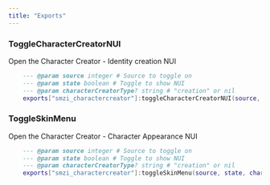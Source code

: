 ```yaml
---
title: "Exports"
---
```


### ToggleCharacterCreatorNUI

Open the Character Creator - Identity creation NUI

```LUA
    --- @param source integer # Source to toggle on
    --- @param state boolean # Toggle to show NUI
    --- @param characterCreatorType? string # "creation" or nil
    exports["smzi_charactercreator"]:toggleCharacterCreatorNUI(source, state, characterCreatorType)
```

### ToggleSkinMenu

Open the Character Creator - Character Appearance NUI

```LUA
    --- @param source integer # Source to toggle on
    --- @param state boolean # Toggle to show NUI
    --- @param characterCreatorType? string # "creation" or nil
    exports["smzi_charactercreator"]:toggleSkinMenu(source, state, characterCreatorType)
```
